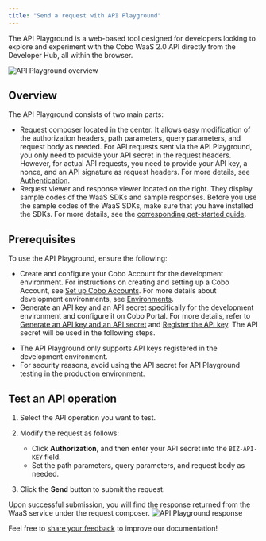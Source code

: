 ```yaml
---
title: "Send a request with API Playground"
---
```


The API Playground is a web-based tool designed for developers looking to explore and experiment with the Cobo WaaS 2.0 API directly from the Developer Hub, all within the browser.

<img src="/v2/images/api-reference/playground-overview.png" className="screenshot_full_screen" alt="API Playground overview" />

## Overview

The API Playground consists of two main parts:

- Request composer located in the center. It allows easy modification of the authorization headers, path parameters, query parameters, and request body as needed.
   <Note>For API requests sent via the API Playground, you only need to provide your API secret in the request headers. However, for actual API requests, you need to provide your API key, a nonce, and an API signature as request headers. For more details, see [Authentication](/v2/guides/overview/cobo-auth). </Note>
- Request viewer and response viewer located on the right. They display sample codes of the WaaS SDKs and sample responses.
   <Note>Before you use the sample codes of the WaaS SDKs, make sure that you have installed the SDKs. For more details, see the [corresponding get-started guide](/v2/developer-tools/quickstart-python).</Note>

## Prerequisites

To use the API Playground, ensure the following:

- Create and configure your Cobo Account for the development environment. For instructions on creating and setting up a Cobo Account, see [Set up Cobo Accounts](https://manuals.cobo.com/en/accounts/sign-up). For more details about development environments, see [Environments](/v2/guides/overview/environments).
- Generate an API key and an API secret specifically for the development environment and configure it on Cobo Portal. For more details, refer to [Generate an API key and an API secret](/v2/guides/overview/cobo-auth#generate-an-api-key-and-an-api-secret) and [Register the API key](/v2/guides/overview/cobo-auth#register-the-api-key). The API secret will be used in the following steps.

<Note><ul><li>The API Playground only supports API keys registered in the development environment.</li><li>For security reasons, avoid using the API secret for API Playground testing in the production environment.</li></ul></Note>

## Test an API operation

1. Select the API operation you want to test.
2. Modify the request as follows:

   - Click **Authorization**, and then enter your API secret into the `BIZ-API-KEY` field.
   - Set the path parameters, query parameters, and request body as needed.

3. Click the **Send** button to submit the request.

Upon successful submission, you will find the response returned from the WaaS service under the request composer.
![API Playground response](/v2/images/api-reference/playground-response.png)

<Tip>Feel free to [share your feedback](https://forms.zohopublic.com/cobo/form/DocumentFeedbackForm/formperma/QvLOhxJv1_JMsJ-1dleZ8Itb_7rzN-LtgvsDdxosoVI) to improve our documentation!</Tip>